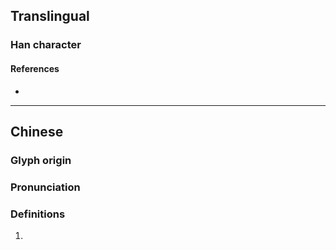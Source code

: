 {{character info/new}}
==Translingual==

===Han character===
{{Han char|rn=61|rad=心|as=11|sn=15|four=45331|canj=GIP|ids=⿱執心}}

====References====
* {{Han ref|kx=0401.020|dkj=11149|dj=0740.120|hdz=42341.010|uh=6179|ud=24953|bh=E57A|bd=58746}}

----

==Chinese==
{{zh-forms}}

===Glyph origin===
{{Han etym}}

===Pronunciation===
{{zh-pron
|m=zhí
|c=zap1,zip3
|mc=y
|oc=y
|ma=
|cat=
}}

===Definitions===
{{zh-hanzi}}

# {{rfdef|zh}}